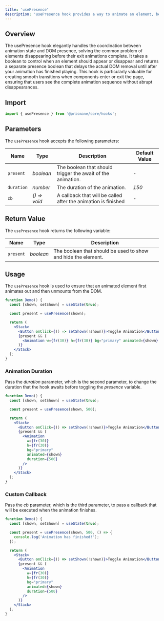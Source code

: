 ---
title: 'usePresence'
description: 'usePresence hook provides a way to animate an element, before removing it from the DOM.'
---

## Overview
The usePresence hook elegantly handles the coordination between animation state and DOM presence, solving the common problem of elements disappearing before their exit animations complete. It takes a boolean to control when an element should appear or disappear and returns a separate presence boolean that delays the actual DOM removal until after your animation has finished playing. This hook is particularly valuable for creating smooth transitions when components enter or exit the page, ensuring that users see the complete animation sequence without abrupt disappearances.

## Import

```js
import { usePresence } from '@prismane/core/hooks';
```

## Parameters

The `usePresence` hook accepts the following parameters:

| Name       | Type         | Description                                                    | Default Value |
| ---------- | ------------ | -------------------------------------------------------------- | ------------- |
| `present`  | _boolean_    | The boolean that should trigger the await of the animation.    | -             |
| `duration` | _number_     | The duration of the animation.                                 | _150_         |
| `cb`       | _() => void_ | A callback that will be called after the animation is finished | -             |

## Return Value

The `usePresence` hook returns the following variable:

| Name      | Type      | Description                                                   |
| --------- | --------- | ------------------------------------------------------------- |
| `present` | _boolean_ | The boolean that should be used to show and hide the element. |

## Usage

The `usePresence` hook is used to ensure that an animated element first animates out and then unmounts from the DOM.

```jsx preview
function Demo() {
  const [shown, setShown] = useState(true);

  const present = usePresence(shown);

  return (
    <Stack>
      <Button onClick={() => setShown(!shown)}>Toggle Animation</Button>
      {present && (
        <Animation w={fr(30)} h={fr(30)} bg="primary" animated={shown} />
      )}
    </Stack>
  );
}
```

### Animation Duration

Pass the _duration_ parameter, which is the second parameter, to change the duration that the hook awaits before toggling the _presence_ variable.

```jsx preview
function Demo() {
  const [shown, setShown] = useState(true);

  const present = usePresence(shown, 500);

  return (
    <Stack>
      <Button onClick={() => setShown(!shown)}>Toggle Animation</Button>
      {present && (
        <Animation
          w={fr(30)}
          h={fr(30)}
          bg="primary"
          animated={shown}
          duration={500}
        />
      )}
    </Stack>
  );
}
```

### Custom Callback

Pass the _cb_ parameter, which is the third parameter, to pass a callback that will be executed when the animation finishes.

```jsx preview
function Demo() {
  const [shown, setShown] = useState(true);

  const present = usePresence(shown, 500, () => {
    console.log('Animation has finished!');
  });

  return (
    <Stack>
      <Button onClick={() => setShown(!shown)}>Toggle Animation</Button>
      {present && (
        <Animation
          w={fr(30)}
          h={fr(30)}
          bg="primary"
          animated={shown}
          duration={500}
        />
      )}
    </Stack>
  );
}
```

